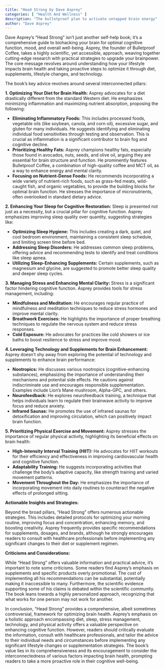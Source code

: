 ```yaml
---
title: "Head Strong by Dave Asprey"
categories: [ "Health And Wellness" ]
description: "The bulletproof plan to activate untapped brain energy"
author: "Dave Asprey"
---
```

Dave Asprey's "Head Strong" isn't just another self-help book; it's a comprehensive guide to biohacking your brain for optimal cognitive function, mood, and overall well-being. Asprey, the founder of Bulletproof Coffee, takes a highly scientific, yet accessible, approach, weaving together cutting-edge research with practical strategies to upgrade your brainpower.  The core message revolves around understanding how your lifestyle impacts brain health and taking proactive steps to optimize it through diet, supplements, lifestyle changes, and technology.

The book's key advice revolves around several interconnected pillars:

**1. Optimizing Your Diet for Brain Health:** Asprey advocates for a diet drastically different from the standard Western diet. He emphasizes minimizing inflammation and maximizing nutrient absorption, proposing the following:

* **Eliminating Inflammatory Foods:** This includes processed foods, vegetable oils (like soybean, canola, and corn oil), excessive sugar, and gluten for many individuals.  He suggests identifying and eliminating individual food sensitivities through testing and observation. This is crucial as inflammation is a significant contributor to brain fog and cognitive decline.
* **Prioritizing Healthy Fats:**  Asprey champions healthy fats, especially those found in avocados, nuts, seeds, and olive oil, arguing they are essential for brain structure and function.  He prominently features Bulletproof Coffee, a combination of high-quality coffee and MCT oil, as a way to enhance energy and mental clarity.
* **Focusing on Nutrient-Dense Foods:** He recommends incorporating a wide variety of nutrient-rich foods, such as grass-fed meats, wild-caught fish, and organic vegetables, to provide the building blocks for optimal brain function.  He stresses the importance of micronutrients, often overlooked in standard dietary advice.

**2. Enhancing Your Sleep for Cognitive Restoration:** Sleep is presented not just as a necessity, but a crucial pillar for cognitive function. Asprey emphasizes improving sleep quality over quantity, suggesting strategies like:

* **Optimizing Sleep Hygiene:** This includes creating a dark, quiet, and cool bedroom environment, maintaining a consistent sleep schedule, and limiting screen time before bed.
* **Addressing Sleep Disorders:** He addresses common sleep problems, offering advice and recommending tests to identify and treat conditions like sleep apnea.
* **Utilizing Sleep-Enhancing Supplements:**  Certain supplements, such as magnesium and glycine, are suggested to promote better sleep quality and deeper sleep cycles.

**3. Managing Stress and Enhancing Mental Clarity:**  Stress is a significant factor hindering cognitive function. Asprey provides tools for stress management, including:

* **Mindfulness and Meditation:**  He encourages regular practice of mindfulness and meditation techniques to reduce stress hormones and improve mental clarity.
* **Breathwork Exercises:** He highlights the importance of proper breathing techniques to regulate the nervous system and reduce stress responses.
* **Cold Exposure:**  He advocates for practices like cold showers or ice baths to boost resilience to stress and improve mood.

**4. Leveraging Technology and Supplements for Brain Enhancement:** Asprey doesn't shy away from exploring the potential of technology and supplements to enhance brain performance:

* **Nootropics:** He discusses various nootropics (cognitive-enhancing substances), emphasizing the importance of understanding their mechanisms and potential side effects. He cautions against indiscriminate use and encourages responsible supplementation.  Examples include Lion's Mane mushroom, Alpha-GPC, and others.
* **Neurofeedback:** He explores neurofeedback training, a technique that helps individuals learn to regulate their brainwave activity to improve focus and reduce anxiety.
* **Infrared Saunas:**  He promotes the use of infrared saunas for detoxification and improving circulation, which can positively impact brain function.

**5.  Prioritizing Physical Exercise and Movement:**  Asprey stresses the importance of regular physical activity, highlighting its beneficial effects on brain health:

* **High-Intensity Interval Training (HIIT):** He advocates for HIIT workouts for their efficiency and effectiveness in improving cardiovascular health and cognitive function.
* **Adaptability Training:** He suggests incorporating activities that challenge the body's adaptive capacity, like strength training and varied movement patterns.
* **Movement Throughout the Day:**  He emphasizes the importance of incorporating movement into daily routines to counteract the negative effects of prolonged sitting.


**Actionable Insights and Strategies:**

Beyond the broad pillars, "Head Strong" offers numerous actionable strategies.  This includes detailed protocols for optimizing your morning routine, improving focus and concentration, enhancing memory, and boosting creativity.  Asprey frequently provides specific recommendations for supplements, dosages, and brands, although he strongly encourages readers to consult with healthcare professionals before implementing any significant changes to their diet or supplement regimen.

**Criticisms and Considerations:**

While "Head Strong" offers valuable information and practical advice, it's important to note some criticisms.  Some readers find Asprey's emphasis on supplements and specific products overly promotional.  The cost of implementing all his recommendations can be substantial, potentially making it inaccessible to many. Furthermore, the scientific evidence supporting some of his claims is debated within the scientific community.  The book leans towards a highly personalized approach, recognizing that what works for one person may not work for another.


In conclusion, "Head Strong" provides a comprehensive, albeit sometimes controversial, framework for optimizing brain health.  Asprey’s emphasis on a holistic approach encompassing diet, sleep, stress management, technology, and physical activity offers a valuable perspective on enhancing cognitive function. However, readers should critically evaluate the information, consult with healthcare professionals, and tailor the advice to their individual needs and circumstances before implementing any significant lifestyle changes or supplementation strategies.  The book’s value lies in its comprehensiveness and its encouragement to consider the interconnectedness of various factors impacting brain health, prompting readers to take a more proactive role in their cognitive well-being.

